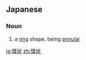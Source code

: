 ==Japanese==
{{ja-kanjitab|かん|じょう|yomi=on}}

===Noun===
{{ja-noun|かんじょう}}

# a [[ring]] shape, being [[annular]]

[[ja:環状]]
[[zh:環状]]